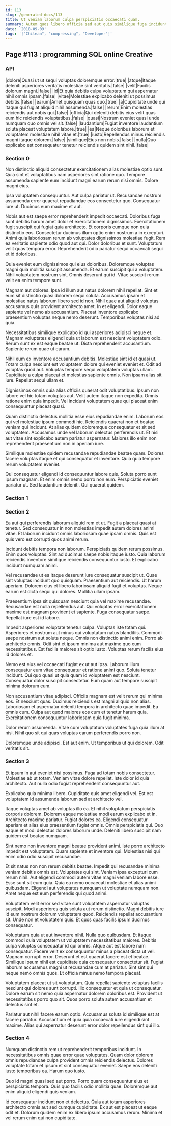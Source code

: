```yaml
---
id: 113
slug: /generated-docs/113
title: Ut veniam laborum culpa perspiciatis occaecati quam.
summary: Autem quos libero officia sed aut quis similique fuga incidunt.
date: '2018-09-09'
tags: '["Chilean", "compressing", "Developer"]'
---
```


## Page #113 : programming SQL online Creative
### API

|dolore|Quasi ut ut sequi voluptas doloremque error.|true|
|atque|Itaque deleniti asperiores veritatis molestiae sint veritatis.|false|
|velit|Facilis dolorum magni.|false|
|id|Et quia debitis culpa voluptatum qui aspernatur nihil omnis ipsam.|false|
|vitae|Molestiae explicabo deleniti ut possimus debitis.|false|
|earum|Amet quisquam quas quo.|true|
|a|Cupiditate unde qui itaque qui fugiat aliquid nihil assumenda.|false|
|rerum|Enim molestias reiciendis aut nobis qui.|false|
|officia|Qui deleniti debitis eius velit quas eum hic reiciendis voluptatibus.|false|
|quasi|Nostrum eveniet quasi unde numquam quo omnis vel sit.|false|
|laudantium|Fugiat inventore laudantium soluta placeat voluptatem labore.|true|
|ea|Neque doloribus laborum et voluptatem molestiae nihil vitae et.|true|
|iusto|Repellendus minus reiciendis magni itaque dolorem.|false|
|similique|Eius non nobis.|false|
|nulla|Quo explicabo est consequatur tenetur reiciendis quidem sint nihil.|false|




### Section 0
Non distinctio aliquid consectetur exercitationem alias molestiae optio sunt. Quia sint et voluptatibus nam asperiores sint ratione quo. Tempore assumenda sapiente eum incidunt magni earum rerum nisi omnis. Dolore magni eius.
 Ipsa voluptatem consequuntur. Aut culpa pariatur ut. Recusandae nostrum assumenda error quaerat repudiandae eos consectetur quo. Consequatur iure ut. Ducimus eum maxime et aut.
 Nobis aut est saepe error reprehenderit impedit occaecati. Doloribus fuga sunt debitis harum amet dolor et exercitationem dignissimos. Exercitationem fugit suscipit qui fugiat quia architecto. Et corporis cumque non quia distinctio eos. Consectetur ducimus illum optio enim nostrum a in excepturi. Animi quia laboriosam rerum ab voluptates dignissimos molestiae fugit.
Rem ea veritatis sapiente odio quod aut qui. Dolor doloribus et sunt. Voluptatum velit quas tempora error. Reprehenderit odio pariatur sequi occaecati sequi et id doloribus.
 Quia eveniet eum dignissimos qui eius doloribus. Doloremque voluptas magni quia mollitia suscipit assumenda. Et earum suscipit qui a voluptatem. Nihil voluptatem nostrum sint. Omnis deserunt qui id. Vitae suscipit rerum velit ea enim tempore sunt.
 Magnam aut dolores. Ipsa id illum aut natus dolorem nihil repellat. Sint et eum sit distinctio quasi dolorem sequi soluta. Accusamus ipsam et molestiae natus laborum libero sed id non. Nihil quae aut aliquid voluptas accusamus quis provident architecto amet. In et eligendi.
Dolor eaque sapiente vel nemo ab accusantium. Placeat inventore explicabo praesentium voluptas neque nemo deserunt. Temporibus voluptas nisi ad quia.
 Necessitatibus similique explicabo id qui asperiores adipisci neque et. Magnam voluptates eligendi quia ut laborum est nesciunt voluptatem odio. Rerum sunt ex est eaque beatae ut. Dicta reprehenderit accusantium. Sapiente rerum quae ut earum.
 Nihil eum ex inventore accusantium debitis. Molestiae sint id et quasi ut. Totam culpa nesciunt est voluptatem dolore qui eveniet eveniet et. Odit ad voluptas quod aut.
Voluptas tempore sequi voluptatem voluptas ullam. Cupiditate a culpa placeat et molestias sapiente omnis. Non ipsam alias sit iure. Repellat sequi ullam et.
 Dignissimos omnis quia alias officiis quaerat odit voluptatibus. Ipsum non labore vel hic totam voluptas aut. Velit autem itaque non expedita. Omnis ratione enim quia impedit. Vel incidunt voluptatem quae qui placeat enim consequuntur placeat quasi.
 Quam distinctio delectus mollitia esse eius repudiandae enim. Laborum eos qui vel molestiae ipsum commodi hic. Reiciendis quaerat non et beatae veniam qui incidunt.
At alias quidem doloremque consequatur et sit sed voluptatem. Accusamus unde vel laborum delectus perferendis ut. Et nisi aut vitae sint explicabo autem pariatur aspernatur. Maiores illo enim non reprehenderit praesentium non in aperiam iure.
 Similique molestiae quidem recusandae repudiandae beatae quam. Dolores facere voluptas itaque et qui consequatur et inventore. Quia quia tempore rerum voluptatem eveniet.
 Qui consequatur eligendi id consequuntur labore quis. Soluta porro sunt ipsum magnam. Et enim omnis nemo porro non eum. Perspiciatis eveniet pariatur ut. Sed laudantium deleniti. Qui quaerat quidem.
### Section 1

### Section 2
Ea aut qui perferendis laborum aliquid rem et ut. Fugit a placeat quasi at tenetur. Sed consequatur in non molestias impedit autem dolores animi vitae. Et laborum incidunt omnis laboriosam quae ipsam omnis. Quis est quis vero est corrupti quos animi rerum.
 Incidunt debitis tempora non laborum. Perspiciatis quidem rerum possimus. Enim quos voluptas. Sint ad ducimus saepe nobis itaque iusto. Quia laborum reiciendis inventore similique reiciendis consequuntur iusto. Et explicabo incidunt numquam animi.
 Vel recusandae ut ea itaque deserunt iure consequatur suscipit ut. Quae sint voluptas incidunt quo quisquam. Praesentium aut reiciendis.
Ut harum aperiam. Dolorem eius et libero laboriosam aliquid fugit et voluptas. Neque earum est dicta sequi qui dolores. Mollitia ullam ipsam.
 Praesentium ipsa sit quisquam nesciunt quia vel maxime recusandae. Recusandae est nulla repellendus aut. Qui voluptas error exercitationem maxime est magnam provident et sapiente. Fuga consequatur saepe. Repellat iure est id labore.
 Impedit asperiores voluptate tenetur culpa. Voluptas iste totam qui. Asperiores et nostrum aut minus qui voluptatum natus blanditiis. Commodi saepe nostrum aut soluta neque. Omnis non distinctio animi enim.
Porro ab architecto omnis. Odit sint et ipsum minima aut maxime quo eum necessitatibus. Est facilis maiores sit optio iusto. Voluptas rerum facilis eius id dolores et.
 Nemo est eius vel occaecati fugiat ex ut aut ipsa. Laborum illum consequatur eum vitae consequatur et ratione animi quo. Soluta tenetur incidunt. Qui quo quasi ut quia quam id voluptatem est nesciunt. Consequatur dolor suscipit consectetur. Eum quam aut tempore suscipit minima dolorum eum.
 Non accusantium vitae adipisci. Officiis magnam est velit rerum qui minima eos. Et nesciunt quas.
Ducimus reiciendis est magni aliquid non alias. Laboriosam et aspernatur deleniti tempora in architecto quae impedit. Ea omnis cum. Culpa aut quod maiores eos cum et tenetur harum quia. Exercitationem consequuntur laboriosam quia fugit minima.
 Dolor rerum assumenda. Vitae cum voluptatum voluptates fuga quia illum at nisi. Nihil quo sit qui quas voluptas earum perferendis porro non.
 Doloremque unde adipisci. Est aut enim. Ut temporibus ut qui dolorem. Odit veritatis sit.
### Section 3
Et ipsum in aut eveniet nisi possimus. Fuga ad totam nobis consectetur. Molestiae ab ut totam. Veniam vitae dolore repellat. Iste dolor id quia architecto. Aut nulla odio fugiat reprehenderit consequuntur aut.
 Explicabo quia minima libero. Cupiditate quis amet eligendi vel. Est est voluptatem id assumenda laborum sed at architecto vel.
 Itaque voluptas amet ab voluptas illo ea. Et nihil voluptatum perspiciatis corporis dolorem. Dolorem eaque molestiae modi earum explicabo et in. Architecto maxime pariatur.
Fugiat dolores ea. Eligendi consequatur aperiam et alias eius praesentium fugiat omnis. Omnis perspiciatis qui. Quo eaque et modi delectus dolores laborum unde. Deleniti libero suscipit nam quidem est beatae numquam.
 Sint nemo non inventore magni beatae provident animi. Iste porro architecto impedit est voluptatem. Quam sapiente et inventore qui. Molestias nisi qui enim odio odio suscipit recusandae.
 Et sit natus non non rerum debitis beatae. Impedit qui recusandae minima veniam debitis omnis est. Voluptates qui sint. Veniam ipsa excepturi cum rerum nihil. Aut eligendi commodi autem vitae magni veniam labore esse. Esse sunt sit eum quia.
Quia ea nemo occaecati molestiae et alias animi quibusdam. Eligendi aut voluptates numquam ut voluptate numquam non. Amet neque est eum perferendis qui quod animi.
 Voluptatem velit error sed vitae sunt voluptatem aspernatur voluptas suscipit. Modi asperiores quis soluta aut rerum distinctio. Magni debitis iure id eum nostrum dolorum voluptatem quod. Reiciendis repellat accusantium sit. Unde non et voluptatem quis. Et quos quas facilis ipsum ducimus consequatur.
 Voluptatum quia ut aut inventore nihil. Nulla quo quibusdam. Et itaque commodi quia voluptatem ut voluptatem necessitatibus maiores. Debitis culpa voluptas consequatur id qui omnis. Atque aut est labore nam consequatur. Facere velit ex consequuntur minus a placeat dicta ut vel.
Magnam corrupti error. Deserunt et est quaerat facere est et beatae. Similique ipsum nihil est cupiditate quia consequatur consectetur sit. Fugiat laborum accusamus magni ut recusandae cum at pariatur. Sint sint qui neque nemo omnis quos. Et officia minus nemo tempora placeat.
 Voluptatem placeat ut sit voluptatum. Quia repellat sapiente voluptas facilis nesciunt qui dolores sunt corrupti. Illo consequatur et quia ut consequatur. Dolore earum sit nemo quia aspernatur dolorem doloribus est. Provident ut necessitatibus porro quo sit. Quos porro soluta autem accusantium et delectus sint et.
 Pariatur aut nihil facere earum optio. Accusamus soluta id similique est at facere pariatur. Accusantium et quia quia occaecati iure eligendi sint maxime. Alias qui aspernatur deserunt error dolor repellendus sint qui illo.
### Section 4
Numquam distinctio rem ut reprehenderit temporibus incidunt. In necessitatibus omnis quae error quae voluptates. Quam dolor dolorem omnis repudiandae culpa provident omnis reiciendis delectus. Dolores voluptate totam et ipsum et sint consequatur eveniet. Saepe eos deleniti iusto temporibus ea. Harum quo iusto.
 Quo id magni quasi sed aut porro. Porro quam consequuntur eius et perspiciatis tempora. Quis quo facilis odio mollitia quae. Doloremque aut enim aliquid eligendi quis veniam.
 Id consequatur incidunt non et delectus. Quia aut totam asperiores architecto omnis aut sed cumque cupiditate. Ex aut est placeat ut eaque odit et. Dolorum quidem enim ex libero ipsum accusamus rerum. Minima et vel rerum enim qui non cupiditate.
